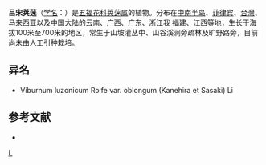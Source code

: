 {{Speciesbox
| taxon = Viburnum luzonicum
| image = Viburnum luzonicum 呂宋莢蒾 002.jpg
| binomial_authority = Rolfe
}}

'''吕宋荚蒾'''（[[学名|学名]]：{{lang|la|''Viburnum luzonicum''}}）是[[五福花科|五福花科]][[荚蒾属|荚蒾属]]的植物。分布在[[中南半岛|中南半岛]]、[[菲律宾|菲律宾]]、[[台灣|台灣]]、[[马来西亚|马来西亚]]以及[[中国大陆|中国大陆]]的[[云南|云南]]、[[广西|广西]]、[[广东|广东]]、[[浙江我_福建|浙江我 福建]]、[[江西|江西]]等地，生长于海拔100米至700米的地区，常生于山坡灌丛中、山谷溪涧旁疏林及旷野路旁，目前尚未由人工引种栽培。

== 异名 ==
* Viburnum luzonicum Rolfe var. oblongum (Kanehira et Sasaki) Li

== 参考文献 ==
<div class="references-small">
* {{cite web| url =http://www.bioinfo.cn/db05/KmzwSpecies.php?action=view&id=23746| title =吕宋荚蒾| work =《中国高等植物数据库全库》| publisher =中国科学院微生物研究所| author =昆明植物研究所| accessdate =2009-02-25| deadurl =yes| archiveurl =https://web.archive.org/web/20160305071436/http://www.bioinfo.cn/db05/KmzwSpecies.php?action=view&id=23746| archivedate =2016-03-05}}
</div>
{{Taxonbar|from=Q10918340}}

[[Category:荚蒾属|L]]